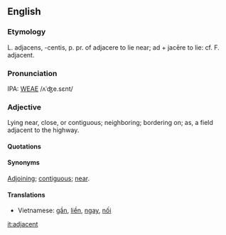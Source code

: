 ==English==
===Etymology===
L. adjacens, -centis, p. pr. of adjacere to lie near; ad + jacēre to lie: cf. F. adjacent.

===Pronunciation===
IPA: [[WEAE]] /ʌˈʤe.sɛnt/

===Adjective===
Lying near, close, or contiguous; neighboring; bordering on; as, a field adjacent to the highway. 

====Quotations====
====Synonyms====
[[Adjoining]]; [[contiguous]]; [[near]].

====Translations====
*Vietnamese: [[gần]], [[liền]], [[ngay]], [[nối]]

[[it:adjacent]]